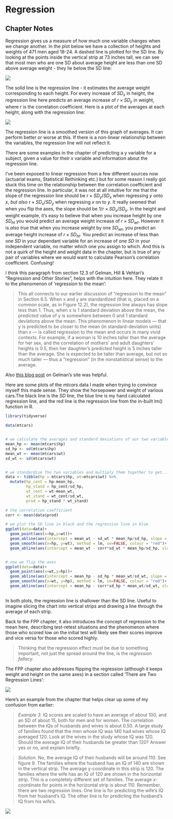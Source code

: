 # Regression  {#regression}

## Chapter Notes

Regression gives us a measure of how much one variable changes when we change another. In the plot below we have a collection of heights and weights of 471 men aged 18-24. A dashed line is plotted for the SD line. By looking at the points inside the vertical strip at 73 inches tall, we can see that most men who are one SD about average height are less than one SD above average weight - they lie below the SD line:

![](images\\Ch10Img01.png)

The solid line is the regression line - it estimates the average weight corresponding to each height. For every increase of $SD_x$ in height, the regression line here predicts an average increase of $r\times SD_y$ in weight, where $r$ is the correlation coefficient. Here is a plot of the averages at each height, along with the regression line:

![](images\\Ch10Img02.png)

The regression line is a smoothed version of this graph of averages. It can perform better or worse at this. If there is a non-linear relationship between the variables, the regression line will not reflect it.

There are some examples in the chapter of predicting a y variable for a subject, given a value for their x variable and information about the regression line. 

I've been exposed to linear regression from a few different sources now (actuarial exams, Statistical Rethinking etc.) but for some reason I really got stuck this time on the relationship between the correlation coefficient and the regression line. In particular, it was not at all intuitive for me that the slope of the regression line should be $r \times SD_y / SD_x$ when regressing $y$ onto $x$, *but also* $r \times SD_x / SD_y$ when regressing $x$ on to $y$. It really seemed that when you flip the axes, the slope should be $1/r \times SD_x / SD_y$. 
In the height and weight example, it's easy to believe that when you increase height by one $SD_{ht}$ you would predict an average weight increase of $r \times SD_{wt}$. However it is *also true* that when you increase weight by one $SD_{wt}$, you predict an average height increase of $r \times SD_{ht}$. You predict an increase of less than one $SD$ in your dependant variable for an increase of one $SD$ in your independent variable, no matter which one you assign to which. And this is not a quirk of the height and weight data in the chapter, but is true of any pair of variables where we would want to calculate Pearson's correlation coefficient. Confusing!

I think this paragraph from section 12.3 of Gelman, Hill & Vehtari's "Regression and Other Stories", helps with the intuition here. They relate it to the phenomenon of 'regression to the mean':

> This all connects to our earlier discussion of “regression to the mean” in Section 6.5. When x and y are standardized (that is, placed on a common scale, as in Figure 12.2), the regression line always has slope less than 1. Thus, when x is 1 standard deviation above the mean, the predicted value of y is somewhere between 0 and 1 standard deviations above the mean. This phenomenon in linear models — that y is predicted to be closer to the mean (in standard-deviation units) than x — is called regression to the mean and occurs in many vivid contexts. 
For example, if a woman is 10 inches taller than the average for her sex, and the correlation of mothers’ and adult daughters’ heights is 0.5, then her daughter’s predicted height is 5 inches taller than the average. She is expected to be taller than average, but not so much taller — thus a “regression” (in the nonstatistical sense) to the average.

Also [this blog post](https://statmodeling.stat.columbia.edu/2020/12/03/how-to-think-about-correlation-its-the-slope-of-the-regression-when-x-and-y-have-been-standardized/) on Gelman's site was helpful.


Here are some plots of the *mtcars* data I made when trying to convince myself this made sense. They show the horsepower and weight of various cars.The black line is the $SD$ line, the blue line is my hand calculated regression line, and the red line is the regression line from the in-built lm() function in R.

```r
library(tidyverse)

data(mtcars)


# we calculate the averages and standard deviations of our two variables
mean_hp <- mean(mtcars$hp)
sd_hp <- sd(mtcars$hp)
mean_wt <- mean(mtcars$wt)
sd_wt <- sd(mtcars$wt)


# we standardise the two variables and multiply them together to get...
data <- tibble(hp = mtcars$hp, wt=mtcars$wt) %>%
  mutate(hp_cent = hp-mean_hp,
         hp_stand = hp_cent/sd_hp,
         wt_cent = wt-mean_wt,
         wt_stand = wt_cent/sd_wt,
         prod = hp_stand * wt_stand)

# the correlation coefficient
corr <- mean(data$prod)

# we plot the SD line in black and the regression line in blue
ggplot(data=data)+
  geom_point(aes(x=hp,y=wt))+
  geom_abline(aes(intercept = mean_wt - sd_wt * mean_hp/sd_hp, slope = sd_wt/sd_hp))+
  geom_smooth(aes(x=hp, y=wt), method = lm, se=FALSE, colour = "red")+
  geom_abline(aes(intercept = mean_wt - corr*sd_wt * mean_hp/sd_hp, slope = corr*sd_wt/sd_hp),colour ="blue")


# now we flip the axes
ggplot(data=data)+
  geom_point(aes(x=wt,y=hp))+
  geom_abline(aes(intercept = mean_hp - sd_hp * mean_wt/sd_wt, slope = sd_hp/sd_wt))+
  geom_smooth(aes(x=wt, y=hp), method = lm, se=FALSE, colour = "red")+
  geom_abline(aes(intercept = mean_hp - corr*sd_hp * mean_wt/sd_wt, slope = corr * sd_hp/sd_wt),colour = "blue")
  

```

In both plots, the regression line is shallower than the SD line. Useful to imagine slicing the chart into vertical strips and drawing a line through the average of each strip.

Back to the FPP chapter, it also introduces the concept of regression to the mean here, describing test-retest situations and the phenomenon where those who scored low on the initial test will likely see their scores improve and vice versa for those who scored highly.

> Thinking that the regression effect must be due to something important, not just the spread around the line, is the *regression fallacy*.

The FPP chapter also addresses flipping the regression (although it keeps weight and height on the same axes) in a section called 'There are Two Regression Lines':

![](images\\Ch10Img03.png)

Here's an example from the chapter that helps clear up some of my confusion from earlier:

> *Example 3.* IQ scores are scaled to have an average of about 100, and an SD of about 15, both for men and for women. The correlation between the IQs of husbands and wives is about 0.50. A large study of families found that the men whose IQ was 140 had wives whose IQ averaged 120. Look at the wives in the study whose IQ was 120. Should the average IQ of their husbands be greater than 120? Answer yes or no, and explain briefly.

> *Solution.* No, the average IQ of their husbands will be around 110. See figure 9. The families where the husband has an IQ of 140 are shown in the vertical strip. The average y-coordinate in this strip is 120. The families where the wife has an IQ of 120 are shown in the horizontal strip. This is a completely different set of families. The average x-coordinate for points in the horizontal strip is about 110. Remember, there are two regression lines. One line is for predicting the wife’s IQ from her husband’s IQ. The other line is for predicting the husband’s IQ from his wife’s.

![](images\\Ch10Img04.png)

